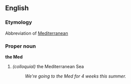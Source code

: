 ==English==

===Etymology===
Abbreviation of [[Mediterranean]]

===Proper noun===
'''the Med'''
#''(colloquial)'' the Mediterranean Sea
#:''We're going to the Med for 4 weeks this summer.''